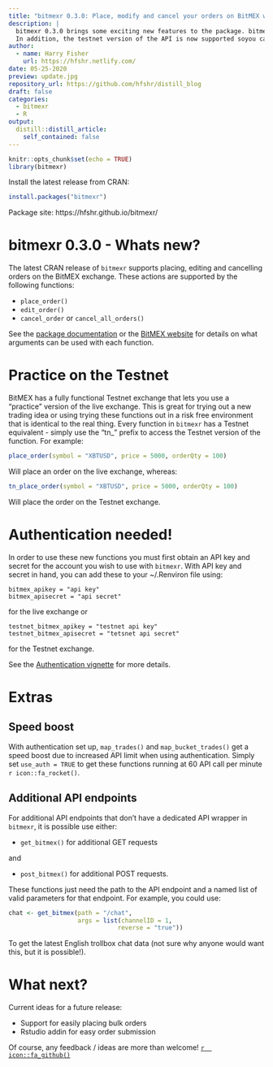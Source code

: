 ```yaml
---
title: "bitmexr 0.3.0: Place, modify and cancel your orders on BitMEX without leaving R! "
description: |
  bitmexr 0.3.0 brings some exciting new features to the package. bitmexr now            supports placing, editing and cancelling orders through BitMEX's API.
  In addition, the testnet version of the API is now supported soyou can try out         managing orders using the package in a risk free environment!
author:
  - name: Harry Fisher
    url: https://hfshr.netlify.com/
date: 05-25-2020
preview: update.jpg
repository_url: https://github.com/hfshr/distill_blog
draft: false
categories: 
  - bitmexr
  - R
output:
  distill::distill_article:
    self_contained: false
---
```


```r
knitr::opts_chunk$set(echo = TRUE)
library(bitmexr)
```

Install the latest release from CRAN:

```r
install.packages("bitmexr")
```

Package site: https://hfshr.github.io/bitmexr/

# bitmexr 0.3.0 - Whats new?

The latest CRAN release of `bitmexr` supports placing, editing and cancelling orders on the BitMEX exchange. These actions are supported by the following functions:

- `place_order()`
- `edit_order()`
- `cancel_order` or  `cancel_all_orders()`

See the [package documentation](https://hfshr.github.io/bitmexr/reference/index.html) or the [BitMEX website](https://www.bitmex.com/api/explorer/) for details on what arguments can be used with each function.

# Practice on the Testnet

BitMEX has a fully functional Testnet exchange that lets you use a "practice" version of the live exchange. This is great for trying out a new trading idea or using trying these functions out in a risk free environment that is identical to the real thing.  Every function in `bitmexr` has a Testnet equivalent - simply use the "tn_" prefix to access the Testnet version of the function. For example:

```r
place_order(symbol = "XBTUSD", price = 5000, orderQty = 100)
```

Will place an order on the live exchange, whereas:

```r
tn_place_order(symbol = "XBTUSD", price = 5000, orderQty = 100)
```

Will place the order on the Testnet exchange.

# Authentication needed!

In order to use these new functions you must first obtain an API key and secret for the account you wish to use with `bitmexr`. With API key and secret in hand, you can add these to your ~/.Renviron file using:
```
bitmex_apikey = "api key"
bitmex_apisecret = "api secret"
```
for the live exchange or
```
testnet_bitmex_apikey = "testnet api key"
testnet_bitmex_apisecret = "tetsnet api secret"
```
for the Testnet exchange. 

See the [Authentication vignette](https://hfshr.github.io/bitmexr/articles/authentication.html) for more details.

# Extras

## Speed boost 

With authentication set up, `map_trades()` and `map_bucket_trades()` get a speed boost due to increased API limit when using authentication. Simply set `use_auth = TRUE` to get these functions running at 60 API call per minute `r icon::fa_rocket()`.

## Additional API endpoints

For additional API endpoints that don't have a dedicated API wrapper in `bitmexr`, it is possible use either:

- `get_bitmex()` for additional GET requests

and

- `post_bitmex()` for additional POST requests.

These functions just need the path to the API endpoint and a named list of valid parameters for that endpoint. For example, you could use:

```r
chat <- get_bitmex(path = "/chat", 
                   args = list(channelID = 1, 
                              reverse = "true"))
```

To get the latest English trollbox chat data (not sure why anyone would want this, but it is possible!).

# What next?

Current ideas for a future release:

- Support for easily placing bulk orders 
- Rstudio addin for easy order submission

Of course, any feedback / ideas are more than welcome! [`r  icon::fa_github()`](https://www.github.com/hfshr/bitmexr)